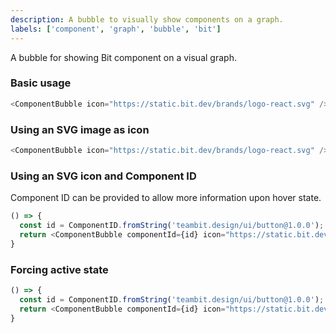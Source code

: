```yaml
---
description: A bubble to visually show components on a graph.
labels: ['component', 'graph', 'bubble', 'bit']
---
```



A bubble for showing Bit component on a visual graph.

### Basic usage
```js
<ComponentBubble icon="https://static.bit.dev/brands/logo-react.svg" />
```

### Using an SVG image as icon

```js live
<ComponentBubble icon="https://static.bit.dev/brands/logo-react.svg" />
```

### Using an SVG icon and Component ID
Component ID can be provided to allow more information upon hover state.

```js live
() => {
  const id = ComponentID.fromString('teambit.design/ui/button@1.0.0');
  return <ComponentBubble componentId={id} icon="https://static.bit.dev/brands/logo-react.svg" />;
}
```

### Forcing active state

```js live
() => {
  const id = ComponentID.fromString('teambit.design/ui/button@1.0.0');
  return <ComponentBubble componentId={id} icon="https://static.bit.dev/brands/logo-react.svg" forceActive />;
}
```

